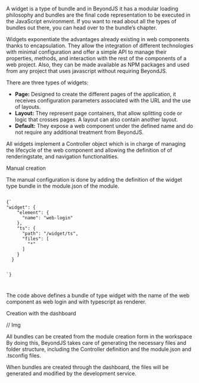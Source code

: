 
<Title>Widget Creation</Title>

A widget is a type of bundle and in BeyondJS it has a modular loading philosophy and bundles are the final code representation to be executed in the JavaScript environment. If you want to read about all the types of bundles out there, you can head over to the <Link to="/docs/bundle">bundle’s chapter.</Link>

Widgets exponentiate the advantages already existing in web components thanks to encapsulation. They allow the integration of different technologies with minimal configuration and offer a simple API to manage their properties, methods, and interaction with the rest of the components of a web project. Also, they can be made available as NPM packages and used from any project that uses javascript without requiring BeyondJS.

There are three types of widgets:

-   **Page:** Designed to create the different pages of the application, it receives configuration parameters associated with the URL and the use of layouts.
-   **Layout:** They represent page containers, that allow splitting code or logic that crosses pages. A layout can also contain another layout.
-   **Default:** They expose a web component under the defined name and do not require any additional treatment from BeyondJS.

All widgets implement a Controller object which is in charge of managing the lifecycle of the web component and allowing the definition of <Link to="/docs/widgets/docs/rendering">of rendering</Link>state, and navigation functionalities.

<Subtitle>Manual creation</Subtitle>

The manual configuration is done by adding the definition of the widget type bundle in the <Link to="/module/config">module.json</Link> of the module.

<Code>
{`
"widget": {
    "element": {
      "name": "web-login"
    },
    "ts": {
      "path": "/widget/ts",
      "files": [
        "*"
      ]
    }
  }

`}

</Code>

The code above defines a bundle of type widget with the name of the web component as web login and with typescript as renderer.

<Subtitle>Creation with the dashboard</Subtitle>

// Img

All bundles can be created from the module creation form in the <Link to="/docs/dashboard">workspace</Link> By doing this, BeyondJS takes care of generating the necessary files and folder structure, including the Controller definition and the module.json and .tsconfig files.

When bundles are created through the dashboard, the files will be generated and modified by the development service.

